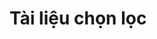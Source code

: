 # <b>Tài liệu chọn lọc</b> 

```{=html}
<script type="text/javascript">
window.location.replace("https://applyr.netlify.app/codebase/growing/growing.html");
</script>
```

<!-- [@xiao2001] trình bày công thức tính Z -->

<!-- The	annual	rate	of	total	(Z), natural	(M)	and	fishing	mortality	(F)	were	estimated	to	be	2.442,	0.558	and	1.884/year,	respectively. [@tesfaye2021] -->

<!-- Model GPL~Poisson~ ước tính tỷ lệ tử vong của cá theo độ tuổi [@mainguy2021] -->

<!-- Trực quan hóa dữ liệu dạng rời rạc [@friendly2016] -->

<!-- Mô hình hồi quy Poisson [@hilbe2014] -->

<!-- Overdispersion is an important concept in the analysis of discrete data[^1] -->

<!-- What is overdispersion[^2] -->

<!-- Overdispersion in R[^3] -->

<!-- Vẽ đường confidence interval cho Poisson regression[^4] [^5] -->

<!-- [^1]: <https://online.stat.psu.edu/stat504/lesson/7/7.3> -->

<!-- [^2]: <https://biometry.github.io/APES//LectureNotes/2016-JAGS/Overdispersion/OverdispersionJAGS.html> -->

<!-- [^3]: <https://hpcf-files.umbc.edu/research/papers/OverdispersionModelsInR.pdf> -->

<!-- [^4]: <https://freakonometrics.hypotheses.org/2289> -->

<!-- [^5]: <https://stats.oarc.ucla.edu/r/dae/poisson-regression/> -->


